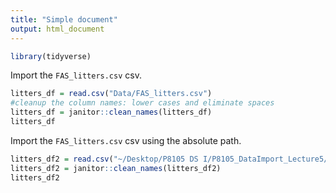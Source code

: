 ```yaml
---
title: "Simple document"
output: html_document
---
```

```r
library(tidyverse)
```

Import the `FAS_litters.csv` csv.
```r
litters_df = read.csv("Data/FAS_litters.csv")
#cleanup the column names: lower cases and eliminate spaces
litters_df = janitor::clean_names(litters_df)
litters_df
```
Import the `FAS_litters.csv` csv using the absolute path.
```r
litters_df2 = read.csv("~/Desktop/P8105 DS I/P8105_DataImport_Lecture5/Data/FAS_litters.csv")
litters_df2 = janitor::clean_names(litters_df2)
litters_df2
```



